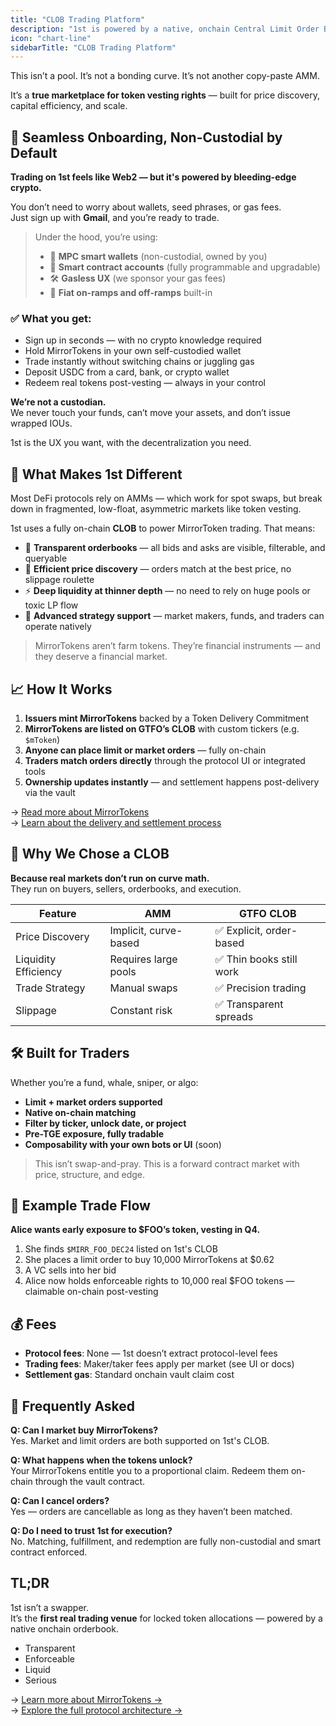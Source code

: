 ```yaml
---
title: "CLOB Trading Platform"
description: "1st is powered by a native, onchain Central Limit Order Book (CLOB)."
icon: "chart-line"
sidebarTitle: "CLOB Trading Platform"
---
```


This isn’t a pool. It’s not a bonding curve. It’s not another copy-paste AMM.

It’s a **true marketplace for token vesting rights** — built for price discovery, capital efficiency, and scale.

## 🚀 Seamless Onboarding, Non-Custodial by Default

**Trading on 1st feels like Web2 — but it's powered by bleeding-edge crypto.**

You don’t need to worry about wallets, seed phrases, or gas fees.\
Just sign up with **Gmail**, and you’re ready to trade.

> Under the hood, you’re using:
>
> - 🔐 **MPC smart wallets** (non-custodial, owned by you)
> - 🧠 **Smart contract accounts** (fully programmable and upgradable)
> - 🛠️ **Gasless UX** (we sponsor your gas fees)
> - 💸 **Fiat on-ramps and off-ramps** built-in

### ✅ What you get:

- Sign up in seconds — with no crypto knowledge required
- Hold MirrorTokens in your own self-custodied wallet
- Trade instantly without switching chains or juggling gas
- Deposit USDC from a card, bank, or crypto wallet
- Redeem real tokens post-vesting — always in your control

**We’re not a custodian.**\
We never touch your funds, can’t move your assets, and don’t issue wrapped IOUs.

1st is the UX you want, with the decentralization you need.

## 🔄 What Makes 1st Different

Most DeFi protocols rely on AMMs — which work for spot swaps, but break down in fragmented, low-float, asymmetric markets like token vesting.

1st uses a fully on-chain **CLOB** to power MirrorToken trading. That means:

- 🧾 **Transparent orderbooks** — all bids and asks are visible, filterable, and queryable
- 🎯 **Efficient price discovery** — orders match at the best price, no slippage roulette
- ⚡ **Deep liquidity at thinner depth** — no need to rely on huge pools or toxic LP flow
- 🧠 **Advanced strategy support** — market makers, funds, and traders can operate natively

> MirrorTokens aren’t farm tokens. They’re financial instruments — and they deserve a financial market.

## 📈 How It Works

1. **Issuers mint MirrorTokens** backed by a Token Delivery Commitment
2. **MirrorTokens are listed on GTFO’s CLOB** with custom tickers (e.g. `$mToken`)
3. **Anyone can place limit or market orders** — fully on-chain
4. **Traders match orders directly** through the protocol UI or integrated tools
5. **Ownership updates instantly** — and settlement happens post-delivery via the vault

→ [Read more about MirrorTokens](./mirror-token)\
→ [Learn about the delivery and settlement process](./settlement-vaults)

## 🧠 Why We Chose a CLOB

**Because real markets don’t run on curve math.**\
They run on buyers, sellers, orderbooks, and execution.

| Feature              | AMM                   | GTFO CLOB               |
| -------------------- | --------------------- | ----------------------- |
| Price Discovery      | Implicit, curve-based | ✅ Explicit, order-based |
| Liquidity Efficiency | Requires large pools  | ✅ Thin books still work |
| Trade Strategy       | Manual swaps          | ✅ Precision trading     |
| Slippage             | Constant risk         | ✅ Transparent spreads   |

## 🛠️ Built for Traders

Whether you’re a fund, whale, sniper, or algo:

- **Limit \+ market orders supported**
- **Native on-chain matching**
- **Filter by ticker, unlock date, or project**
- **Pre-TGE exposure, fully tradable**
- **Composability with your own bots or UI** (soon)

> This isn’t swap-and-pray. This is a forward contract market with price, structure, and edge.

## 🧾 Example Trade Flow

**Alice wants early exposure to \$FOO’s token, vesting in Q4.**

1. She finds `$MIRR_FOO_DEC24` listed on 1st's CLOB
2. She places a limit order to buy 10,000 MirrorTokens at \$0.62
3. A VC sells into her bid
4. Alice now holds enforceable rights to 10,000 real \$FOO tokens — claimable on-chain post-vesting

## 💰 Fees

- **Protocol fees**: None — 1st doesn’t extract protocol-level fees
- **Trading fees**: Maker/taker fees apply per market (see UI or docs)
- **Settlement gas**: Standard onchain vault claim cost

## 💬 Frequently Asked

**Q: Can I market buy MirrorTokens?**\
Yes. Market and limit orders are both supported on 1st's CLOB.

**Q: What happens when the tokens unlock?**\
Your MirrorTokens entitle you to a proportional claim. Redeem them on-chain through the vault contract.

**Q: Can I cancel orders?**\
Yes — orders are cancellable as long as they haven’t been matched.

**Q: Do I need to trust 1st for execution?**\
No. Matching, fulfillment, and redemption are fully non-custodial and smart contract enforced.

## TL;DR

1st isn’t a swapper.\
It’s the **first real trading venue** for locked token allocations — powered by a native onchain orderbook.

- Transparent
- Enforceable
- Liquid
- Serious

→ [Learn more about MirrorTokens →](./mirror-token)\
→ [Explore the full protocol architecture →](./gtfo-protocol)